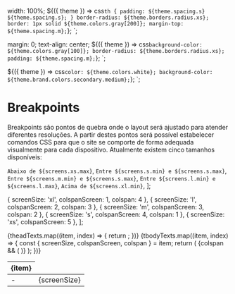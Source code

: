 
<Meta title="Tokens/Breakpoints" component={screens} />

  width: 100%;
  ${({ theme }) =>
    css`
      th {
        padding: ${theme.spacing.s} ${theme.spacing.s};
      }
      border-radius: ${theme.borders.radius.xs};
      border: 1px solid ${theme.colors.gray[200]};
      margin-top: ${theme.spacing.m};
    `};
`;

  margin: 0;
  text-align: center;
  ${({ theme }) => css`
    background-color: ${theme.colors.gray[100]};
    border-radius: ${theme.borders.radius.xs};
    padding: ${theme.spacing.m};
  `};
`;

  ${({ theme }) => css`
    color: ${theme.colors.white};
    background-color: ${theme.brand.colors.secondary.medium};
  `};
`;

# Breakpoints

Breakpoints são pontos de quebra onde o layout será ajustado para atender diferentes resoluções. A partir destes pontos será possível estabelecer comandos CSS para que o site se comporte de forma adequada visualmente para cada dispositivo. Atualmente existem cinco tamanhos disponíveis:

  `Abaixo de ${screens.xs.max}`,
  `Entre ${screens.s.min} e ${screens.s.max}`,
  `Entre ${screens.m.min} e ${screens.s.max}`,
  `Entre ${screens.l.min} e ${screens.l.max}`,
  `Acima de ${screens.xl.min}`,
];

  { screenSize: 'xl', colspanScreen: 1, colspan: 4 },
  { screenSize: 'l', colspanScreen: 2, colspan: 3 },
  { screenSize: 'm', colspanScreen: 3, colspan: 2 },
  { screenSize: 's', colspanScreen: 4, colspan: 1 },
  { screenSize: 'xs', colspanScreen: 5 },
];

<Story name="Breakpoints">
  <Table>
    <thead>
      <tr>
        {theadTexts.map((item, index) => {
          return <th key={`breakpoints-${index - 1}`}>{item}</th>;
        })}
      </tr>
    </thead>
    <tbody>
      {tbodyTexts.map((item, index) => {
        const { screenSize, colspanScreen, colspan } = item;
        return (
          <tr key={`breakpoints-${index - 1}`}>
            {colspan && (
              <td colSpan={colspan}>
                <Column> - </Column>
              </td>
            )}
            <td colSpan={colspanScreen}>
              <ColumnScreen>{screenSize}</ColumnScreen>
            </td>
          </tr>
        );
      })}
    </tbody>
  </Table>
</Story>
